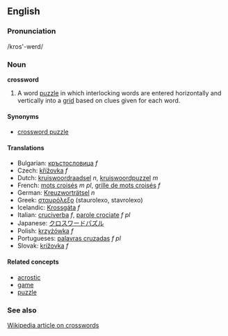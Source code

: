 ==English==
===Pronunciation===
/kros'-werd/

===Noun===
'''crossword'''

#A word [[puzzle]] in which interlocking words are entered horizontally and vertically into a [[grid]] based on clues given for each word.

====Synonyms====
*[[crossword puzzle]]

====Translations====
*Bulgarian: [[кръстословица]] ''f''
*Czech: [[křížovka]] ''f'' 
*Dutch: [[kruiswoordraadsel]] ''n'', [[kruiswoordpuzzel]] ''m''
*French: [[mots croisés]] ''m pl'', [[grille de mots croisés]] ''f''
*German: [[Kreuzworträtsel]] ''n''
*Greek: [[σταυρόλεξο]] (staurolexo, stavrolexo)
*Icelandic: [[Krossgáta]] ''f''
*Italian: [[cruciverba]] ''f'', [[parole crociate]] ''f pl''
*Japanese: [[クロスワードパズル]]
*Polish: [[krzyżówka]] ''f''
*Portugueses: [[palavras cruzadas]] ''f pl''
*Slovak: [[krížovka]] ''f'' 

====Related concepts====
*[[acrostic]]
*[[game]]
*[[puzzle]]

===See also===
[[w:Crossword|Wikipedia article on crosswords]]